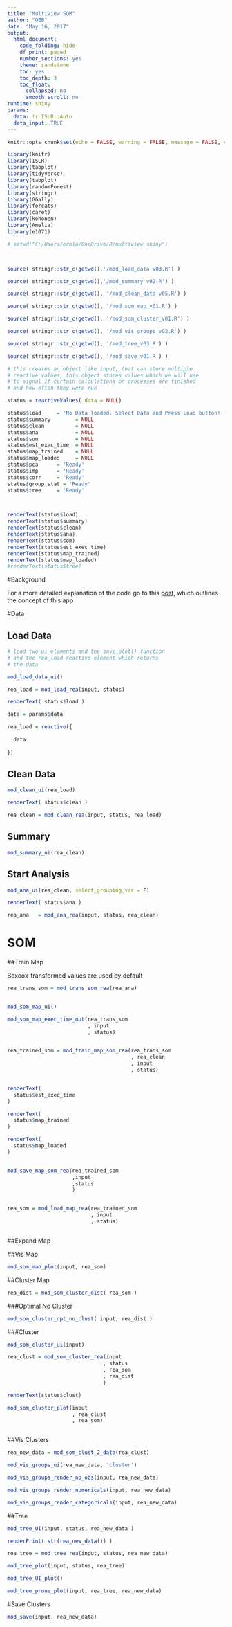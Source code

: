 ```yaml
---
title: "Multiview SOM"
author: "OEB"
date: "May 16, 2017"
output:
  html_document:
    code_folding: hide
    df_print: paged
    number_sections: yes
    theme: sandstone
    toc: yes
    toc_depth: 3
    toc_float:
      collapsed: no
      smooth_scroll: no
runtime: shiny
params:
  data: !r ISLR::Auto
  data_input: TRUE
---
```


<style>
  .main-container {
    max-width: 1920px !important;
  }
</style>

```r
knitr::opts_chunk$set(echo = FALSE, warning = FALSE, message = FALSE, eval = TRUE)
```



```r

library(knitr)
library(ISLR)
library(tabplot)
library(tidyverse)
library(tabplot)
library(randomForest)
library(stringr)
library(GGally)
library(forcats)
library(caret)
library(kohonen)
library(Amelia)
library(e1071)

# setwd("C:/Users/erbla/OneDrive/R/multiview shiny")



source( stringr::str_c(getwd(),'/mod_load_data v03.R') )

source( stringr::str_c(getwd(),'/mod_summary v02.R') )

source( stringr::str_c(getwd(), '/mod_clean_data v05.R') )

source( stringr::str_c(getwd(), '/mod_som_map_v01.R') )

source( stringr::str_c(getwd(), '/mod_som_cluster_v01.R') )

source( stringr::str_c(getwd(), '/mod_vis_groups_v02.R') )

source( stringr::str_c(getwd(), '/mod_tree_v03.R') )

source( stringr::str_c(getwd(), '/mod_save_v01.R') )


```

```r

# this creates an object like input, that can store multiple
# reactive values, this object stores values which we will use
# to signal if certain calculations or processes are finished
# and how often they were run

status = reactiveValues( data = NULL)

status$load     = 'No Data loaded. Select Data and Press Load button!'
status$summary        = NULL
status$clean          = NULL
status$ana            = NULL
status$som            = NULL
status$est_exec_time  = NULL
status$map_trained    = NULL
status$map_loaded     = NULL
status$pca      = 'Ready'
status$imp      = 'Ready'
status$corr     = 'Ready'
status$group_stat = 'Ready'
status$tree     = 'Ready'



renderText(status$load)
renderText(status$summary)
renderText(status$clean)
renderText(status$ana)
renderText(status$som)
renderText(status$est_exec_time)
renderText(status$map_trained)
renderText(status$map_loaded)
#renderText(status$tree)


```

#Background

For a more detailed explanation of the code go to this [post](http://rpubs.com/erblast/SOM), which outlines the concept of this app

#Data

## Load Data

```r

# load two ui_elements and the save_plot() function
# and the rea_load reactive element which returns 
# the data

mod_load_data_ui()

rea_load = mod_load_rea(input, status)

renderText( status$load )

```

```r

data = params$data

rea_load = reactive({
  
  data
  
})


```


## Clean Data

```r

mod_clean_ui(rea_load)

renderText( status$clean )

rea_clean = mod_clean_rea(input, status, rea_load)

```

## Summary

```r

mod_summary_ui(rea_clean)

```

## Start Analysis

```r

mod_ana_ui(rea_clean, select_grouping_var = F)

renderText( status$ana )

rea_ana   = mod_ana_rea(input, status, rea_clean)

```


# SOM

##Train Map

Boxcox-transformed values are used by default

```r

rea_trans_som = mod_trans_som_rea(rea_ana)


mod_som_map_ui()

mod_som_map_exec_time_out(rea_trans_som
                          , input
                          , status)


rea_trained_som = mod_train_map_som_rea(rea_trans_som
                                        , rea_clean
                                        , input
                                        , status)


renderText(
  status$est_exec_time
)

renderText(
  status$map_trained
)

renderText(
  status$map_loaded
)


mod_save_map_som_rea(rea_trained_som
                     ,input
                     ,status
                     )


rea_som = mod_load_map_rea(rea_trained_som
                           , input
                           , status)



```


##Expand Map

##Vis Map

```r

mod_som_mao_plot(input, rea_som)


```


##Cluster Map

```r

rea_dist = mod_som_cluster_dist( rea_som )

```


###Optimal No Cluster

```r
mod_som_cluster_opt_no_clust( input, rea_dist )

```


###Cluster

```r

mod_som_cluster_ui(input)

rea_clust = mod_som_cluster_rea(input
                               , status
                               , rea_som
                               , rea_dist
                               )

renderText(status$clust)

mod_som_cluster_plot(input
                     , rea_clust
                     , rea_som)



```

##Vis Clusters

```r

rea_new_data = mod_som_clust_2_data(rea_clust)

mod_vis_groups_ui(rea_new_data, 'cluster')

mod_vis_groups_render_no_obs(input, rea_new_data)

mod_vis_groups_render_numericals(input, rea_new_data)

mod_vis_groups_render_categoricals(input, rea_new_data)

```

##Tree

```r

mod_tree_UI(input, status, rea_new_data )

renderPrint( str(rea_new_data()) )

rea_tree = mod_tree_rea(input, status, rea_new_data)

mod_tree_plot(input, status, rea_tree)

mod_tree_UI_plot()

mod_tree_prune_plot(input, rea_tree, rea_new_data)


```


#Save Clusters

```r

mod_save(input, rea_new_data)

```





